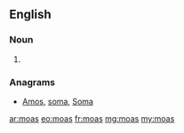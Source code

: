 ==English==

===Noun===
{{head|en|noun plural form}}

# {{plural of|moa|lang=en}}

===Anagrams===
* [[Amos#English|Amos]], [[soma#English|soma]], [[Soma#English|Soma]]

[[ar:moas]]
[[eo:moas]]
[[fr:moas]]
[[mg:moas]]
[[my:moas]]